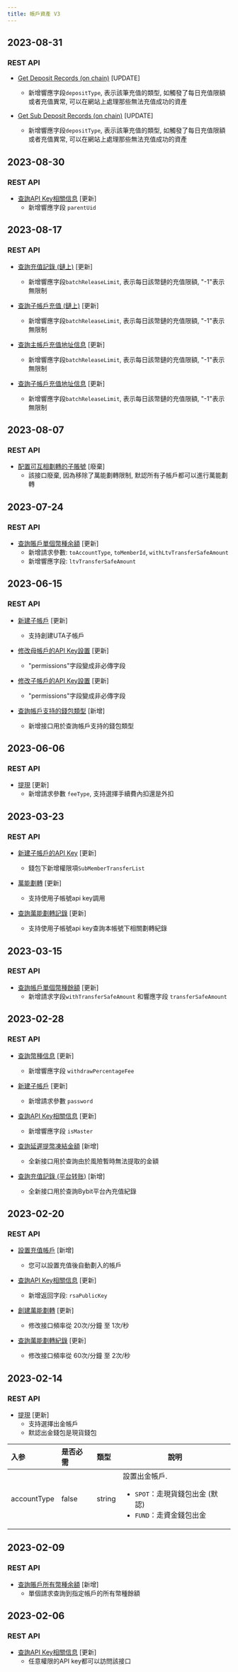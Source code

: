 ```yaml
---
title: 帳戶資產 V3
---
```

## 2023-08-31
### REST API
* [Get Deposit Records (on chain)](../account-asset/deposit-record) [UPDATE]
    * 新增響應字段`depositType`, 表示該筆充值的類型, 如觸發了每日充值限額或者充值異常, 可以在網站上處理那些無法充值成功的資產

* [Get Sub Deposit Records (on chain)](../account-asset/sub-deposit-record) [UPDATE]
    * 新增響應字段`depositType`, 表示該筆充值的類型, 如觸發了每日充值限額或者充值異常, 可以在網站上處理那些無法充值成功的資產

## 2023-08-30
### REST API
* [查詢API Key相關信息](../account-asset/apikey-info) [更新]
    * 新增響應字段 `parentUid`

## 2023-08-17
### REST API
* [查詢充值記錄 (鏈上)](../account-asset/deposit-record) [更新]
    * 新增響應字段`batchReleaseLimit`, 表示每日該幣鏈的充值限額, "-1"表示無限制

* [查詢子帳戶充值 (鏈上)](../account-asset/sub-deposit-record) [更新]
    * 新增響應字段`batchReleaseLimit`, 表示每日該幣鏈的充值限額, "-1"表示無限制

* [查詢主帳戶充值地址信息](../account-asset/master-deposit-addr) [更新]
    * 新增響應字段`batchReleaseLimit`, 表示每日該幣鏈的充值限額, "-1"表示無限制

* [查詢子帳戶充值地址信息](../account-asset/sub-deposit-addr) [更新]
    * 新增響應字段`batchReleaseLimit`, 表示每日該幣鏈的充值限額, "-1"表示無限制

## 2023-08-07
### REST API
* [配置可互相劃轉的子賬號](../account-asset/enable-unitransfer) [廢棄]
    * 該接口廢棄, 因為移除了萬能劃轉限制, 默認所有子帳戶都可以進行萬能劃轉

## 2023-07-24
### REST API
* [查詢賬戶單個幣種余額](../account-asset/coin-balance) [更新]
    * 新增請求參數: `toAccountType`, `toMemberId`, `withLtvTransferSafeAmount`
    * 新增響應字段: `ltvTransferSafeAmount`

## 2023-06-15
### REST API
* [新建子帳戶](../account-asset/create-subuid) [更新]
    * 支持創建UTA子帳戶

* [修改母帳戶的API Key設置](../account-asset/modify-master-apikey) [更新]
    * "permissions"字段變成非必傳字段

* [修改子帳戶的API Key設置](../account-asset/modify-sub-apikey) [更新]
    * "permissions"字段變成非必傳字段

* [ 查詢帳戶支持的錢包類型](../account-asset/wallet-type) [新增]
    * 新增接口用於查詢帳戶支持的錢包類型

## 2023-06-06
### REST API
* [提現](../account-asset/withdraw) [更新]
    * 新增請求參數 `feeType`, 支持選擇手續費內扣還是外扣

## 2023-03-23
### REST API
* [新建子帳戶的API Key](../account-asset/create-subuid-apikey) [更新]
    * 錢包下新增權限項`SubMemberTransferList`

* [萬能劃轉](../account-asset/uni-transfer) [更新]
    * 支持使用子帳號api key調用

* [查詢萬能劃轉記錄](../account-asset/uni-transfer-list) [更新]
    * 支持使用子帳號api key查詢本帳號下相關劃轉紀錄

## 2023-03-15
### REST API
* [查詢帳戶單個幣種餘額](../account-asset/coin-balance) [更新]
    * 新增請求字段`withTransferSafeAmount` 和響應字段 `transferSafeAmount`

## 2023-02-28
### REST API
* [查詢幣種信息](../account-asset/coin-info) [更新]
    * 新增響應字段 `withdrawPercentageFee`

* [新建子帳戶](../account-asset/create-subuid) [更新]
    * 新增請求參數 `password`

* [查詢API Key相關信息](../account-asset/apikey-info) [更新]
    * 新增響應字段 `isMaster`

* [查詢延遲提幣凍結金額](../account-asset/delay-amount) [新增]
  * 全新接口用於查詢由於風險暫時無法提取的金額

* [查詢充值記錄 (平台转账)](../account-asset/internal-deposit-record) [新增]
  * 全新接口用於查詢Bybit平台內充值紀錄

## 2023-02-20
### REST API
* [設置充值帳戶](../account-asset/set-deposit-acct) [新增]
    * 您可以設置充值後自動劃入的帳戶

* [查詢API Key相關信息](../account-asset/apikey-info) [更新]
    * 新增返回字段: `rsaPublicKey`

* [創建萬能劃轉](../account-asset/uni-transfer) [更新]
    * 修改接口頻率從 20次/分鐘 至 1次/秒

* [查詢萬能劃轉紀錄](../account-asset/uni-transfer-list) [更新]
    * 修改接口頻率從 60次/分鐘 至 2次/秒

## 2023-02-14
### REST API
* [提現](../account-asset/withdraw) [更新]
    * 支持選擇出金帳戶
    * 默認出金錢包是現貨錢包

| 入参 | 是否必需 | 類型 | 說明|
|:----- |:-------|:-----|------ |
|accountType|false|string |設置出金帳戶. <ul><li>`SPOT`：走現貨錢包出金 (默認)</li><li>`FUND`：走資金錢包出金</li></ul>|

## 2023-02-09
### REST API
* [查詢賬戶所有幣種余額](../account-asset/all-balance) [新增]
    * 單個請求查詢到指定帳戶的所有幣種餘額

## 2023-02-06
### REST API
* [查詢API Key相關信息](../account-asset/apikey-info) [更新]
    * 任意權限的API key都可以訪問該接口
